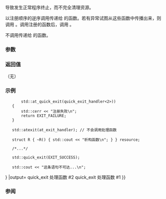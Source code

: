 {{cpp/title|quick_exit}}
{{cpp/utility/program/navbar}}
{{ddcl|header=cstdlib|since=c++11|
[[noreturn]] void quick_exit( int exit_code ) noexcept;
}}

导致发生正常程序终止，而不完全清理资源。

以注册顺序的逆序调用传递给 {{lc|std::at_quick_exit}} 的函数。若有异常试图从这些函数中传播出来，则调用 {{lc|std::terminate}}。调用注册的函数后，调用 {{c|std::_Exit(exit_code)}}。

不调用传递给 {{lc|std::atexit}} 的函数。

===参数===
{{par begin}}
{{par|exit_code|程序的退出状态}}
{{par end}}

===返回值===
（无）

===示例===
{{example
|code=
#include &lt;cstdlib&gt;
#include &lt;iostream&gt;

template&lt;int N&gt;
void quick_exit_handler()
{
    std::cout &lt;&lt; "quick_exit 处理函数 #" &lt;&lt; N &lt;&lt; std::endl; // 冲洗是有意的
}

void at_exit_handler()
{
    std::cout &lt;&lt; "at_exit 处理函数\n";
}

int main()
{
    if (std::at_quick_exit(quick_exit_handler&lt;1&gt;) {{!!}}
        std::at_quick_exit(quick_exit_handler&lt;2&gt;))
    {
        std::cerr &lt;&lt; "注册失败\n";
        return EXIT_FAILURE;
    }

    std::atexit(at_exit_handler); // 不会调用处理函数

    struct R { ~R() { std::cout &lt;&lt; "析构函数\n"; } } resource;

    /*...*/

    std::quick_exit(EXIT_SUCCESS);

    std::cout &lt;&lt; "这条语句不可达...\n";
}
|output=
quick_exit 处理函数 #2
quick_exit 处理函数 #1
}}

===参阅===
{{dsc begin}}
{{dsc inc|cpp/utility/program/dsc abort}}
{{dsc inc|cpp/utility/program/dsc exit}}
{{dsc inc|cpp/utility/program/dsc atexit}}
{{dsc inc|cpp/utility/program/dsc at_quick_exit}}
{{dsc see c|c/program/quick_exit}}
{{dsc end}}

{{langlinks|de|en|es|fr|it|ja|pt|ru}}